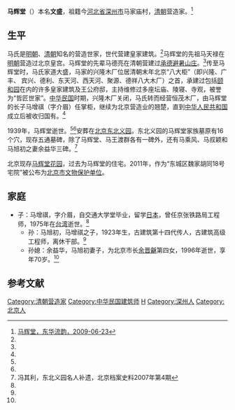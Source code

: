 '''马辉堂'''（{{bd|1870年||1939年|}}）本名'''文盛'''，祖籍今[[河北省|河北省]][[深州市|深州市]]马家庙村，[[清朝|清朝]]营造家。<ref name=dhly>[http://www.bjdclib.com/subdb/laneculture/famousperson/200906/t20090623_2233.html 马辉堂，东华流韵，2009-06-23]</ref>

==生平==
马氏是[[明朝|明朝]]、[[清朝|清朝]]知名的营造世家，世代营建皇家建筑。<ref name=dhly/>马辉堂的先祖马天禄在[[明朝|明朝]]营造过北京皇宫。马辉堂的先辈马德亮在清朝营建过[[承德避暑山庄|承德避暑山庄]]。<ref name=fql/>传至马辉堂时，马氏家道大盛，马家的兴隆木厂位居清朝末年北京“八大柜”（即兴隆、广丰、 宾兴、德利、东天河、西天河、聚源、德祥八大木厂）之首，承建过包括[[颐和园|颐和园]]在内的许多皇家建筑及王公府邸，主持维修过多座坛庙、陵寝、寺观，被誉为“哲匠世家”。[[中华民国|中华民国]]时期，兴隆木厂关闭，马氏转而经营恒茂木厂，由马辉堂的长子马增祺（字介眉）任掌柜，继续为北京营造业的翘楚，直到[[中华人民共和国|中华人民共和国]]成立后被收归国有。<ref name=dhly/>

1939年，马辉堂逝世。<ref name=dhly/><ref name=fql/>安葬在[[北京|北京]][[东北义园|东北义园]]。东北义园的马辉堂家族墓原有16个穴，现存五通墓碑，除了马辉堂、马王渡群各有一碑外，还有马乘风、马叔颖和马旭初之妻余益华三碑。<ref name=fql>冯其利，东北义园名人补遗，北京档案史料2007年第4期</ref>

北京现存[[马辉堂花园|马辉堂花园]]，过去为马辉堂的住宅。2011年，作为“东城区魏家胡同18号宅院”被公布为[[北京市文物保护单位|北京市文物保护单位]]。

==家庭==
*子：马增祺，字介眉，自交通大学堂毕业，留学[[日本|日本]]，曾任京张铁路局工程师，1975年在[[台湾|台湾]]逝世。<ref name=fql/>
**孙：马旭初，马增祺之子，1923年生，古建筑第十四代传人，古建筑高级工程师，离休干部。<ref name=fql/>
**孙媳：余益华，马旭初妻子，为北京市长[[余晋龢|余晋龢]]第四女，1996年逝世，享年70岁。<ref name=fql/>

==参考文献==
{{reflist}}

{{DEFAULTSORT:Ma马}}
[[Category:清朝营造家|Category:清朝营造家]]
[[Category:中华民国建筑师|Category:中华民国建筑师]]
[[Category:马姓|H]]
[[Category:深州人|Category:深州人]]
[[Category:北京人|Category:北京人]]